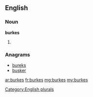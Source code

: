 ==English==

===Noun===
'''burkes'''

# {{plural of|[[burke]]}}

===Anagrams===
* [[bureks#English|bureks]]
* [[busker#English|busker]]

[[Category:English plurals]]

[[ar:burkes]]
[[fr:burkes]]
[[mg:burkes]]
[[my:burkes]]